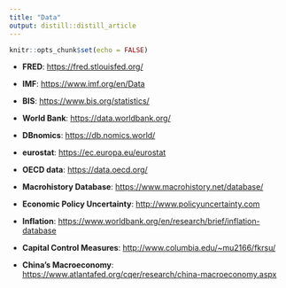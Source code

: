 ```yaml
---
title: "Data"
output: distill::distill_article
---
```


```r
knitr::opts_chunk$set(echo = FALSE)
```

- **FRED**: <https://fred.stlouisfed.org/>{target="_blank"}

- **IMF**: <https://www.imf.org/en/Data>{target="_blank"}

- **BIS**: <https://www.bis.org/statistics/>{target="_blank"}

- **World Bank**: <https://data.worldbank.org/>{target="_blank"}

- **DBnomics**: <https://db.nomics.world/>{target="_blank"}

- **eurostat**: <https://ec.europa.eu/eurostat>{target="_blank"}

- **OECD data**: <https://data.oecd.org/>{target="_blank"}

- **Macrohistory Database**: <https://www.macrohistory.net/database/>{target="_blank"}

- **Economic Policy Uncertainty**: <http://www.policyuncertainty.com>{target="_blank"}

- **Inflation**: <https://www.worldbank.org/en/research/brief/inflation-database>{target="_blank"}

- **Capital Control Measures**: <http://www.columbia.edu/~mu2166/fkrsu/>{target="_blank"}

- **China's Macroeconomy**: <https://www.atlantafed.org/cqer/research/china-macroeconomy.aspx>{target="_blank"}







 
